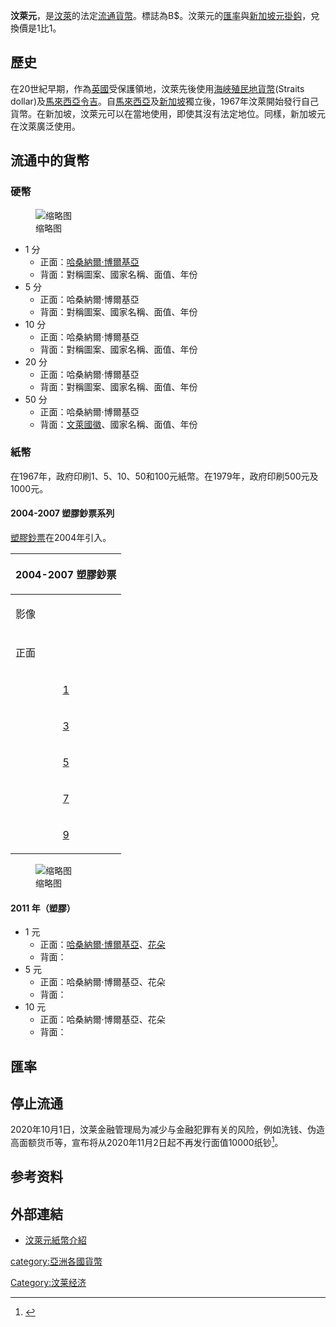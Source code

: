 {{Infobox Currency
| currency_name_in_local = ringgit Brunei <small>{{ms icon}}</small><br/>ريڠڬيت بروني <small>{{languageicon|ms|Jawi Malay}}</span></small>
| image_1 = 
| image_title_1 = 
| issuing_authority = [[汶萊中央銀行|汶萊中央銀行]]
| iso_code = BND
| using_countries = {{BRU}} <br> {{SIN}} 
| pegged_with = [[新加坡元|新加坡元]] 同等兌換
| subunit_ratio_1 = 1/100
| subunit_name_1 = [[Cent_(currency)|sen]]
| symbol = [[Dollar_sign|B$]]
| used_coins = 1，5，10，20，50分
| coin_article = Coins of the Brunei dollar
| used_banknotes = 1，5，10，20，25，50，100，500，1000，10000元
}}

'''汶萊元'''，是[[汶萊|汶萊]]的法定[[流通貨幣|流通貨幣]]。標誌為B$。汶萊元的[[匯率|匯率]]與[[新加坡元|新加坡元]][[聯繫匯率制|掛鈎]]，兌換價是1比1。

==歷史==
在20世紀早期，作為[[英國|英國]]受保護領地，汶萊先後使用[[叻币|海峽殖民地貨幣]](Straits dollar)及[[馬來西亞令吉|馬來西亞令吉]]。自[[馬來西亞|馬來西亞]]及[[新加坡|新加坡]]獨立後，1967年汶萊開始發行自己貨幣。在新加坡，汶萊元可以在當地使用，即使其沒有法定地位。同樣，新加坡元在汶萊廣泛使用。

==流通中的貨幣==
===硬幣===
[[File:Brunei_dollar_coin_set.jpg|缩略图]]
*1 分
**正面：[[哈桑納爾·博爾基亞|哈桑納爾·博爾基亞]]
**背面：對稱圖案、國家名稱、面值、年份
*5 分
**正面：哈桑納爾·博爾基亞
**背面：對稱圖案、國家名稱、面值、年份
*10 分
**正面：哈桑納爾·博爾基亞
**背面：對稱圖案、國家名稱、面值、年份
*20 分
**正面：哈桑納爾·博爾基亞
**背面：對稱圖案、國家名稱、面值、年份
*50 分
**正面：哈桑納爾·博爾基亞
**背面：[[文萊國徽|文萊國徽]]、國家名稱、面值、年份

===紙幣===
在1967年，政府印刷1、5、10、50和100元紙幣。在1979年，政府印刷500元及1000元。

====2004-2007 塑膠鈔票系列====
[[塑膠鈔票|塑膠鈔票]]在2004年引入。

{|class="wikitable" style="font-size: 90%"
!colspan="7"| 2004-2007 塑膠鈔票
|-
!colspan="2"| 影像 !!rowspan="2"| 價值 !!rowspan="2"| 面積 !!rowspan="2"| 主要顏色 !!colspan="2"| 形容 
|-
! 正面 !! 反面 !! 正面 !! 反面 
|-
|align="center"|[http://www.polymernotes.org/images/pics/BRNS4R1F.jpg] {{Wayback|url=http://www.polymernotes.org/images/pics/BRNS4R1F.jpg |date=20080226195552 }}
|align="center"|[http://www.polymernotes.org/images/pics/BRNS4R1B.jpg] {{Wayback|url=http://www.polymernotes.org/images/pics/BRNS4R1B.jpg |date=20080226195600 }}
|$50 ||rowspan="2"|158 x 75 毫米 || 淺藍及銅色 ||rowspan="2"|第29世[[苏丹_(称谓)|蘇丹]][[哈吉·哈桑納爾·博爾基亞|哈吉·哈桑納爾·博爾基亞]]||汶萊不同花朵
|-
|align="center"|[http://www.polymernotes.org/images/pics/BRNS5R1F.jpg] {{Wayback|url=http://www.polymernotes.org/images/pics/BRNS5R1F.jpg |date=20080226195546 }}
|align="center"|[http://www.polymernotes.org/images/pics/BRNS5R1B.jpg] {{Wayback|url=http://www.polymernotes.org/images/pics/BRNS5R1B.jpg |date=20080226195550 }}
| $100 || 金色 || 森林瀑布
|-
|align="center"|[http://www.polymernotes.org/images/pics/BRNS6R1F.jpg] {{Wayback|url=http://www.polymernotes.org/images/pics/BRNS6R1F.jpg |date=20080226195558 }}
|align="center"|[http://www.polymernotes.org/images/pics/BRNS6R1B.jpg] {{Wayback|url=http://www.polymernotes.org/images/pics/BRNS6R1B.jpg |date=20080226195544 }}
| $500 ||175 x 81 毫米|| 粉紅色 ||第28世蘇丹[[奧瑪阿里賽義夫汀三世|奧瑪阿里賽義夫汀三世]]  ||第28世蘇丹的回教寺院
|-
|align="center"|[http://www.polymernotes.org/images/pics/BRNS7R1F.jpg] {{Wayback|url=http://www.polymernotes.org/images/pics/BRNS7R1F.jpg |date=20080226195556 }}
|align="center"|[http://www.polymernotes.org/images/pics/BRNS7R1B.jpg] {{Wayback|url=http://www.polymernotes.org/images/pics/BRNS7R1B.jpg |date=20080226195554 }}
|$1000 ||182 x 84 毫米|| 藍色 ||rowspan="2"|第29世蘇丹哈吉·哈桑納爾·博爾基亞
|新財政大樓
|-
|align="center"|[http://www.polymernotes.org/images/pics/BRNS8R1FX.jpg] {{Wayback|url=http://www.polymernotes.org/images/pics/BRNS8R1FX.jpg |date=20080226195543 }}
|align="center"|[http://www.polymernotes.org/images/pics/BRNS8R1BX.jpg] {{Wayback|url=http://www.polymernotes.org/images/pics/BRNS8R1BX.jpg |date=20080226195546 }}
|$10,000 ||180 x 90毫米||綠色 || 新國會大樓
|}
[[File:Brunei_dollar_banknote_set.JPG|缩略图]]

====2011 年（塑膠）====
*1 元
**正面：[[哈桑納爾·博爾基亞|哈桑納爾·博爾基亞]]、[[花朵|花朵]]
**背面：
*5 元
**正面：哈桑納爾·博爾基亞、花朵
**背面：
*10 元
**正面：哈桑納爾·博爾基亞、花朵
**背面：
== 匯率 ==
{{Exchange Rate|BND}}
== 停止流通 ==
2020年10月1日，汶莱金融管理局为减少与金融犯罪有关的风险，例如洗钱、伪造高面额货币等，宣布将从2020年11月2日起不再发行面值10000纸钞<ref>{{Cite web|title=汶莱不再发行面值1万纸钞|url=https://www.sinchew.com.my/content/content_2353105.html|accessdate=2020-10-03|work=www.sinchew.com.my|archive-date=2020-11-30|archive-url=https://web.archive.org/web/20201130210129/https://www.sinchew.com.my/content/content_2353105.html|dead-url=no}}</ref>。

== 参考资料 ==
<references />

==外部連結==
*[https://papermoneyworld.wordpress.com/2015/06/26/brunei-%E6%B1%B6%E8%90%8A%E5%85%83%E7%B4%99%E5%B9%A3/ 汶萊元紙幣介紹] {{Wayback|url=https://papermoneyworld.wordpress.com/2015/06/26/brunei-%E6%B1%B6%E8%90%8A%E5%85%83%E7%B4%99%E5%B9%A3/ |date=20200212173252 }}
{{亚洲货币}}

[[Category:汶莱经济|Category:汶莱经济]]
[[category:亞洲各國貨幣|category:亞洲各國貨幣]]